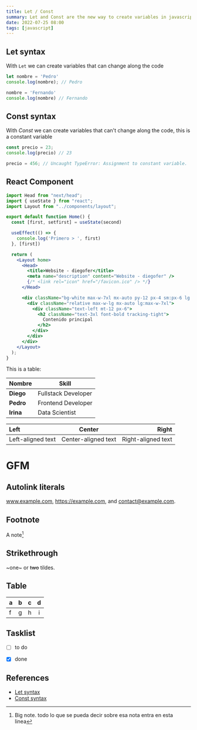 ```yaml
---
title: Let / Const
summary: Let and Const are the new way to create variables in javascript wiht es6.
date: 2022-07-25 08:00
tags: [javascript]
---
```


## Let syntax

With `Let` we can create variables that can change along the code

```javascript
let nombre = 'Pedro'
console.log(nombre); // Pedro

nombre = 'Fernando'
console.log(nombre) // Fernando
```

## Const syntax

With _Const_ we can create variables that can't change along the code, this is a constant variable

```javascript
const precio = 23;
console.log(precio) // 23

precio = 456; // Uncaught TypeError: Assignment to constant variable.
```

## React Component

```jsx
import Head from "next/head";
import { useState } from "react";
import Layout from "../components/layout";

export default function Home() {
  const [first, setfirst] = useState(second)

  useEffect(() => {
    console.log('Primero > ', first)
  }, [first])

  return (
    <Layout home>
      <Head>
        <title>Website - diegofer</title>
        <meta name="description" content="Website - diegofer" />
        {/* <link rel="icon" href="/favicon.ico" /> */}
      </Head>

      <div className="bg-white max-w-7xl mx-auto py-12 px-4 sm:px-6 lg:py-16 lg:px-8 lg:flex lg:items-center lg:justify-between">
        <div className="relative max-w-lg mx-auto lg:max-w-7xl">
          <div className="text-left mt-12 px-6">
            <h2 className="text-3xl font-bold tracking-tight">
              Contenido principal
            </h2>
          </div>
        </div>
      </div>
    </Layout>
  );
}
```


This is a table:

|Nombre | Skill |
| --- | --- |
| **Diego** | Fullstack Developer |
| **Pedro** | Frontend Developer |
| **Irina** | Data Scientist |


| Left | Center | Right |
| :--- | :----: | ----: |
| Left-aligned text | Center-aligned text | Right-aligned text |

# GFM

## Autolink literals

www.example.com, https://example.com, and contact@example.com.

## Footnote

A note[^1]

[^1]: Big note. todo lo que se pueda decir sobre esa nota entra en esta linea

## Strikethrough

~one~ or ~~two~~ tildes.

## Table

| a | b  |  c |  d  |
| - | :- | -: | :-: |
| f | g | h | i |

## Tasklist

* [ ] to do
* [x] done




## References

- [Let syntax](https://developer.mozilla.org/es/docs/Web/JavaScript/Reference/Statements/let)
- [Const syntax](https://developer.mozilla.org/es/docs/Web/JavaScript/Reference/Statements/const)
